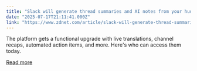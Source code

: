 ```yaml
---
title: "Slack will generate thread summaries and AI notes from your huddles now"
date: "2025-07-17T21:11:41.000Z"
link: "https://www.zdnet.com/article/slack-will-generate-thread-summaries-and-ai-notes-from-your-huddles-now/"
---
```


The platform gets a functional upgrade with live translations, channel recaps, automated action items, and more. Here's who can access them today.

[Read more](https://www.zdnet.com/article/slack-will-generate-thread-summaries-and-ai-notes-from-your-huddles-now/)
